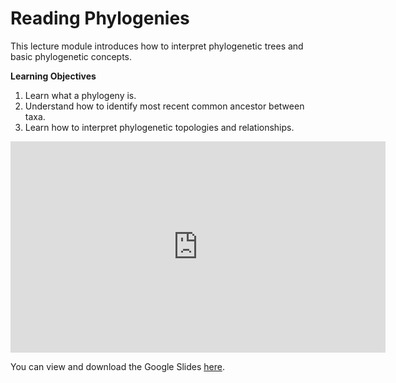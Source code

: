 # Reading Phylogenies

This lecture module introduces how to interpret phylogenetic trees and basic phylogenetic concepts.

**Learning Objectives**

1. Learn what a phylogeny is.
1. Understand how to identify most recent common ancestor between taxa.
1. Learn how to interpret phylogenetic topologies and relationships.


<iframe width="600" height="338" src="https://www.youtube.com/embed/y6Z_uvmIdwk" title="Reading Phylogenetic Trees" frameborder="0" allow="accelerometer; autoplay; clipboard-write; encrypted-media; gyroscope; picture-in-picture" allowfullscreen></iframe>

You can view and download the Google Slides [here](https://docs.google.com/presentation/d/1V7ZX2pK6uySy2cgQXj4GRzjI5iyKbKiK8oa0967VE9s/edit#slide=id.p).
